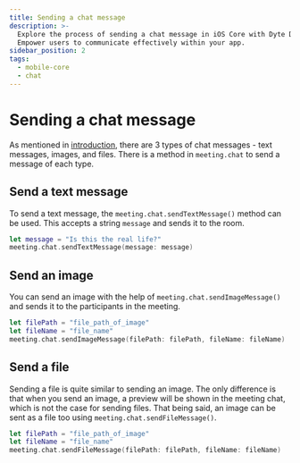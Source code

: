 ```yaml
---
title: Sending a chat message
description: >-
  Explore the process of sending a chat message in iOS Core with Dyte Docs.
  Empower users to communicate effectively within your app.
sidebar_position: 2
tags:
  - mobile-core
  - chat
---
```


# Sending a chat message

As mentioned in [introduction](./introduction), there are 3 types of chat
messages - text messages, images, and files. There is a method in `meeting.chat`
to send a message of each type.

## Send a text message

To send a text message, the `meeting.chat.sendTextMessage()` method can be used.
This accepts a string `message` and sends it to the room.

```swift
let message = "Is this the real life?"
meeting.chat.sendTextMessage(message: message)
```

## Send an image

You can send an image with the help of `meeting.chat.sendImageMessage()` and
sends it to the participants in the meeting.

```swift
let filePath = "file_path_of_image"
let fileName = "file_name"
meeting.chat.sendImageMessage(filePath: filePath, fileName: fileName)
```

## Send a file

Sending a file is quite similar to sending an image. The only difference is that
when you send an image, a preview will be shown in the meeting chat, which is
not the case for sending files. That being said, an image can be sent as a file
too using `meeting.chat.sendFileMessage()`.

```swift
let filePath = "file_path_of_image"
let fileName = "file_name"
meeting.chat.sendFileMessage(filePath: filePath, fileName: fileName)
```

<head>
  <title>iOS Core Sending a chat message</title>
  <meta name="description" content="Explore the process of sending a chat message in iOS Core with Dyte Docs. Empower users to communicate effectively within your app.">
</head>

